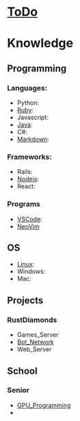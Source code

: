 = [[ToDo]] =

= Knowledge =
== Programming ==
=== Languages: ===
* Python:
* [[Ruby]]:
* Javascript:
* [[Java]]:
* C#:
* [[Markdown]]:

=== Frameworks: ===
* Rails:
* [[Nodejs]]:
* React:

=== Programs ===
* [[VSCode]]: 
* [[NeoVim]]
 
== OS ==
* [[Linux]]:
* Windows:
* Mac:  
  
  
== Projects ==
=== RustDiamonds ===
* Games_Server
* [[Bot_Network]]
* Web_Server


== School ==
=== Senior ===

* [[GPU_Programming]]
* 
